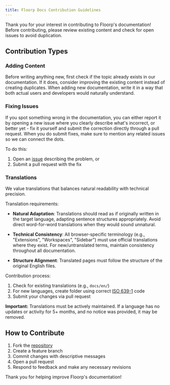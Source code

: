 ```yaml
---
title: Floorp Docs Contribution Guidelines
---
```


Thank you for your interest in contributing to Floorp's documentation!\
 Before contributing, please review existing content and check for open issues to avoid duplication.

## Contribution Types

### Adding Content
Before writing anything new, first check if the topic already exists in our documentation. If it does, consider improving the existing content instead of creating duplicates. 
When adding new documentation, write it in a way that both actual users and developers would naturally understand.

### Fixing Issues
If you spot something wrong in the documentation, you can either report it by opening a new issue where you clearly describe what's incorrect, or better yet - fix it yourself and submit the correction directly through a pull request. 
When you do submit fixes, make sure to mention any related issues so we can connect the dots.

To do this: 
1. Open an [issue](https://github.com/Floorp-Projects/floorp-docs-neo/issues/new/choose) describing the problem, or
2. Submit a pull request with the fix

### Translations
We value translations that balances natural readability with technical precision. 

Translation requirements:
- **Natural Adaptation**: Translations should read as if originally written in the target language, adapting sentence structures appropriately. Avoid direct word-for-word translations when they would sound unnatural.

- **Technical Consistency**: All browser-specific terminology (e.g., "Extensions", "Workspaces", "Sidebar") must use official translations where they exist. For new/untranslated terms, maintain consistency throughout all documentation.

- **Structure Alignment**: Translated pages must follow the structure of the original English files.


Contribution process:
1. Check for existing translations (e.g., `docs/en/`)
2. For new languages, create folder using correct [ISO 639-1](https://simple.wikipedia.org/wiki/ISO_639-1) code
3. Submit your changes via pull request

**Important:** Translations must be actively maintained. If a language has no updates or activity for 5+ months, and no notice was provided, it may be removed.

## How to Contribute
1. Fork the [repository](https://github.com/Floorp-Projects/floorp-docs-neo)
2. Create a feature branch
3. Commit changes with descriptive messages
4. Open a pull request
5. Respond to feedback and make any necessary revisions

Thank you for helping improve Floorp's documentation!